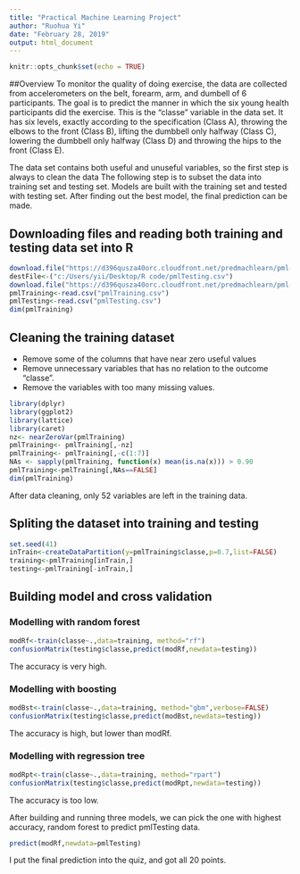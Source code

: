 ---
title: "Practical Machine Learning Project"
author: "Ruohua Yi"
date: "February 28, 2019"
output: html_document
---

```{r setup, include=FALSE}
knitr::opts_chunk$set(echo = TRUE)
```


##Overview 
To monitor the quality of doing exercise, the data are collected from accelerometers on the belt, forearm, arm, and dumbell of 6 participants. The goal is to predict the manner in which the six young health participants did the exercise. This is the "classe" variable in the data set. It has six levels, exactly according to the specification (Class A), throwing the elbows to the front (Class B), lifting the dumbbell only halfway (Class C), lowering the dumbbell only halfway (Class D) and throwing the hips to the front (Class E).

The data set contains both useful and unuseful variables, so the first step is always to clean the data The following step is to subset the data into training set and testing set. Models are built with the training set and tested with testing set. After finding out the best model, the final prediction can be made. 


## Downloading files and reading both training and testing data set into R

```{r}
download.file("https://d396qusza40orc.cloudfront.net/predmachlearn/pml-training.csv", destfile="c:/Users/yii/Desktop/R code/pmlTraining.csv")
destFile<-("c:/Users/yii/Desktop/R code/pmlTesting.csv")
download.file("https://d396qusza40orc.cloudfront.net/predmachlearn/pml-testing.csv", destfile=destFile)
pmlTraining<-read.csv("pmlTraining.csv")
pmlTesting<-read.csv("pmlTesting.csv")
dim(pmlTraining)
```

 
## Cleaning the training dataset
* Remove some of the columns that have near zero useful values 
* Remove unnecessary variables that has no relation to the outcome "classe". 
* Remove the variables with too many missing values.

```{r, echo=TRUE}
library(dplyr)
library(ggplot2) 
library(lattice) 
library(caret)
nz<- nearZeroVar(pmlTraining)
pmlTraining<- pmlTraining[,-nz]
pmlTraining<- pmlTraining[,-c(1:7)]
NAs <- sapply(pmlTraining, function(x) mean(is.na(x))) > 0.90
pmlTraining<-pmlTraining[,NAs==FALSE]
dim(pmlTraining)
```

After data cleaning, only 52 variables are left in the training data.  

## Spliting the dataset into training and testing 
```{r}
set.seed(41)
inTrain<-createDataPartition(y=pmlTraining$classe,p=0.7,list=FALSE)
training<-pmlTraining[inTrain,]
testing<-pmlTraining[-inTrain,]
```

## Building model and cross validation
### Modelling with random forest 
```{r}
modRf<-train(classe~.,data=training, method="rf")
confusionMatrix(testing$classe,predict(modRf,newdata=testing))
```

The accuracy is very high.

### Modelling with boosting
```{r}
modBst<-train(classe~.,data=training, method="gbm",verbose=FALSE)
confusionMatrix(testing$classe,predict(modBst,newdata=testing))
```

The accuracy is high, but lower than modRf. 

### Modelling with regression tree
```{r}
modRpt<-train(classe~.,data=training, method="rpart")
confusionMatrix(testing$classe,predict(modRpt,newdata=testing))
```

The accuracy is too low. 

After building and running three models, we can pick the one with highest accuracy, random forest to predict pmlTesting data. 

```{r}
predict(modRf,newdata=pmlTesting)
```

I put the final prediction into the quiz, and got all 20 points.